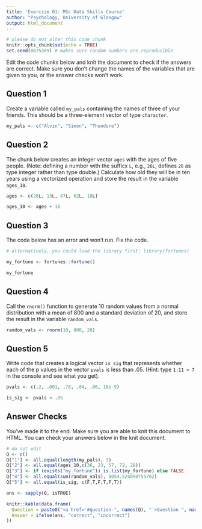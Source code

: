 ```yaml
---
title: 'Exercise 01: MSc Data Skills Course'
author: "Psychology, University of Glasgow"
output: html_document
---
```


```r
# please do not alter this code chunk
knitr::opts_chunk$set(echo = TRUE)
set.seed(8675309) # makes sure random numbers are reproducible
```

Edit the code chunks below and knit the document to check if the answers are correct. Make sure you don't change the names of the variables that are given to you, or the answer checks won't work.

## Question 1

Create a variable called `my_pals` containing the names of three of your friends. This should be a three-element vector of type `character`.

```r
my_pals <- c("Alvin", "Simon", "Theodore")
```

## Question 2

The chunk below creates an integer vector `ages` with the ages of five people. (Note: defining a number with the sufficx `L`, e.g., `26L`, defines `26` as type integer rather than type double.)  Calculate how old they will be in ten years using a vectorized operation and store the result in the variable `ages_10`.

```r
ages <- c(26L, 13L, 47L, 62L, 18L)

ages_10 <- ages + 10
```

## Question 3

The code below has an error and won't run. Fix the code.

```r
# alternatively, you could load the library first: library(fortunes)

my_fortune <- fortunes::fortune()

my_fortune
```

## Question 4

Call the `rnorm()` function to generate 10 random values from a normal distribution with a mean of 800 and a standard deviation of 20, and store the result in the variable `random_vals`.

```r
random_vals <- rnorm(10, 800, 20)
```

## Question 5

Write code that creates a logical vector `is_sig` that represents whether each of the p values in the vector `pvals` is less than .05. (Hint: type `1:11 < 7` in the console and see what you get).

```r
pvals <- c(.2, .001, .78, .04, .06, 10e-9)

is_sig <- pvals < .05
```

## Answer Checks

You've made it to the end. Make sure you are able to knit this document to HTML. You can check your answers below in the knit document.

```r
# do not edit
Q <- c()
Q["1"] <- all.equal(length(my_pals), 3)
Q["2"] <- all.equal(ages_10,c(36, 23, 57, 72, 28))
Q["3"] <- if (exists("my_fortune")) is.list(my_fortune) else FALSE
Q["4"] <- all.equal(sum(random_vals), 8054.524090755702)
Q["5"] <- all.equal(is_sig, c(F,T,F,T,F,T))

ans <- sapply(Q, isTRUE)

knitr::kable(data.frame(
  Question = paste0("<a href='#question-", names(Q), "'>Question ", names(Q), "</a>"),
  Answer = ifelse(ans, "correct", "incorrect")
))
```
